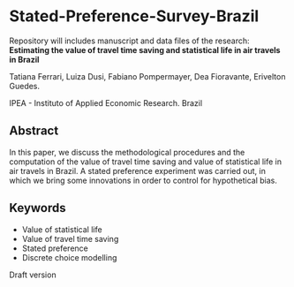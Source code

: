 # Stated-Preference-Survey-Brazil
Repository will includes manuscript and data files of the research: 
**Estimating the value of travel time saving and statistical life in air travels in Brazil**



Tatiana Ferrari, Luiza Dusi, Fabiano Pompermayer, Dea Fioravante, Erivelton Guedes.

IPEA - Instituto of Applied Economic Research. Brazil

## Abstract

In this paper, we discuss the methodological procedures and the computation of the value of travel time saving and value of statistical life in air travels in Brazil. A stated preference experiment was carried out, in which we bring some innovations in order to control for hypothetical bias. 

## Keywords

- Value of statistical life 
- Value of travel time saving 
- Stated preference 
- Discrete choice modelling

Draft version
